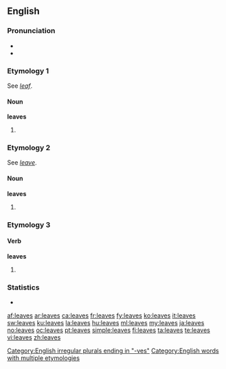 ==English==

===Pronunciation===
*{{IPA|/liːvz/}}
*{{audio|en-us-leaves.ogg|Audio (US)}}

===Etymology 1===
See ''[[leaf]]''.

====Noun====
{{wikipedia}}
'''leaves'''

# {{plural of|[[leaf]]}}

===Etymology 2===
See ''[[leave]]''.

====Noun====
'''leaves'''

# {{plural of|[[leave]]}}

===Etymology 3===
====Verb====
'''leaves'''
# {{third-person singular of|[[leave]]}}

===Statistics===
* {{rank|trust|perfectly|fixed|851|leaves|chair|date|summer}}

[[Category:English irregular plurals ending in "-ves"]]
[[Category:English words with multiple etymologies]]

[[af:leaves]]
[[ar:leaves]]
[[ca:leaves]]
[[fr:leaves]]
[[fy:leaves]]
[[ko:leaves]]
[[it:leaves]]
[[sw:leaves]]
[[ku:leaves]]
[[la:leaves]]
[[hu:leaves]]
[[ml:leaves]]
[[my:leaves]]
[[ja:leaves]]
[[no:leaves]]
[[oc:leaves]]
[[pt:leaves]]
[[simple:leaves]]
[[fi:leaves]]
[[ta:leaves]]
[[te:leaves]]
[[vi:leaves]]
[[zh:leaves]]
